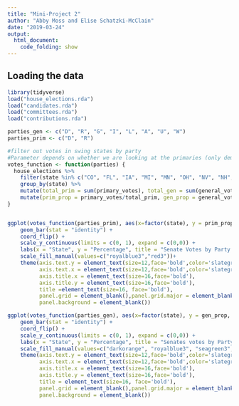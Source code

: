 ```yaml
---
title: "Mini-Project 2"
author: "Abby Moss and Elise Schatzki-McClain"
date: "2019-03-24"
output: 
  html_document:
    code_folding: show
---
```



## Loading the data

```r
library(tidyverse)
load("house_elections.rda")
load("candidates.rda")
load("committees.rda")
load("contributions.rda")

```


```r
parties_gen <- c("D", "R", "G", "I", "L", "A", "U", "W")
parties_prim <- c("D", "R")

#filter out votes in swing states by party
#Parameter depends on whether we are looking at the primaries (only democrats and republicans) or general
votes_function <- function(parties) {
  house_elections %>%
    filter(state %in% c("CO", "FL", "IA", "MI", "MN", "OH", "NV", "NH", "NC", "PA","VA", "WI"), party %in% parties) %>%
    group_by(state) %>%
    mutate(total_prim = sum(primary_votes), total_gen = sum(general_votes)) %>%
    mutate(prim_prop = primary_votes/total_prim, gen_prop = general_votes/total_gen)
}


ggplot(votes_function(parties_prim), aes(x=factor(state), y = prim_prop, fill=party)) + 
    geom_bar(stat = "identity") +
    coord_flip() +
    scale_y_continuous(limits = c(0, 1), expand = c(0,0)) + 
    labs(x = "State", y = "Percentage", title = "Senate Votes by Party in the Primary Election") +
    scale_fill_manual(values=c("royalblue3","red3"))+
    theme(axis.text.y = element_text(size=12,face='bold',color='slategray'), 
          axis.text.x = element_text(size=12,face='bold',color='slategray'),
          axis.title.x = element_text(size=16,face='bold'),
          axis.title.y = element_text(size=16,face='bold'),
          title =element_text(size=16, face='bold'),
          panel.grid = element_blank(),panel.grid.major = element_blank(),
          panel.background = element_blank())

ggplot(votes_function(parties_gen), aes(x=factor(state), y = gen_prop, fill=party)) + 
    geom_bar(stat = "identity") +
    coord_flip() +
    scale_y_continuous(limits = c(0, 1), expand = c(0,0)) +
    labs(x = "State", y = "Percentage", title = "Senates votes by Party in the General Election") +
    scale_fill_manual(values=c("darkorange", "royalblue3", "seagreen3", "purple3", "darkgoldenrod1", "red3", "darksalmon", "darkslategray"))+
    theme(axis.text.y = element_text(size=12,face='bold',color='slategray'),
          axis.text.x = element_text(size=12,face='bold',color='slategray'),
          axis.title.x = element_text(size=16,face='bold'),
          axis.title.y = element_text(size=16,face='bold'),
          title = element_text(size=16, face='bold'),
          panel.grid = element_blank(),panel.grid.major = element_blank(),
          panel.background = element_blank())
    
```
